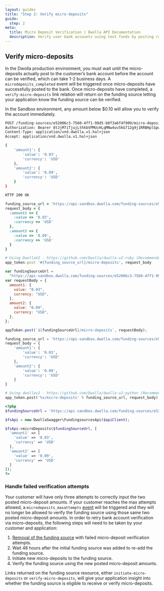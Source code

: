 ```yaml
---
layout: guides
title: "Step 2: Verify micro-deposits"
guide:
  step: 2
meta:
  title: Micro Deposit Verification | Dwolla API Documentation
  description: Verify user bank accounts using test funds by posting randomly generated amounts to your customer's account.
---
```



## Verify micro-deposits

In the Dwolla production environment, you must wait until the micro-deposits actually post to the customer’s bank account before the account can be verified, which can take 1-2 business days. A `microdeposits_completed` event will be triggered once micro-deposits have successfully posted to the bank. Once micro-deposits have completed, a `verify-micro-deposits` link relation will return on the funding source letting your application know the funding source can be verified.

<AlertBar variation="info">
  In the Sandbox environment, any amount below $0.10 will allow you to verify
  the account immediately.
</AlertBar>
<br />

```bash
POST /funding-sources/e52006c3-7560-4ff1-99d5-b0f3a6f4f909/micro-deposits
Authorization: Bearer 8tJjM7iTjujLthkbVPMUcHLqMNw4uv5kG712g9j1RRBHplGpwo
Content-Type: application/vnd.dwolla.v1.hal+json
Accept: application/vnd.dwolla.v1.hal+json

{
    'amount1': {
        'value': '0.03',
        'currency': 'USD'
    },
    'amount2': {
        'value': '0.09',
        'currency': 'USD'
    }
}

HTTP 200 OK
```

```ruby
funding_source_url = 'https://api-sandbox.dwolla.com/funding-sources/e52006c3-7560-4ff1-99d5-b0f3a6f4f909'
request_body = {
  :amount1 => {
    :value => '0.03',
    :currency => 'USD'
  },
  :amount2 => {
    :value => '0.09',
    :currency => 'USD'
  }
}

# Using DwollaV2 - https://github.com/Dwolla/dwolla-v2-ruby (Recommended)
app_token.post '#{funding_source_url}/micro-deposits', request_body

```

```javascript
var fundingSourceUrl =
  "https://api-sandbox.dwolla.com/funding-sources/e52006c3-7560-4ff1-99d5-b0f3a6f4f909";
var requestBody = {
  amount1: {
    value: "0.03",
    currency: "USD",
  },
  amount2: {
    value: "0.09",
    currency: "USD",
  },
};

appToken.post(`${fundingSourceUrl}/micro-deposits`, requestBody);
```

```python
funding_source_url = 'https://api-sandbox.dwolla.com/funding-sources/e52006c3-7560-4ff1-99d5-b0f3a6f4f909'
request_body = {
    'amount1': {
        'value': '0.03',
        'currency': 'USD'
    },
    'amount2': {
        'value': '0.09',
        'currency': 'USD'
    }
}

# Using dwollav2 - https://github.com/Dwolla/dwolla-v2-python (Recommended)
app_token.post('%s/micro-deposits' % funding_source_url, request_body)
```

```php
<?php
$fundingSourceUrl = 'https://api-sandbox.dwolla.com/funding-sources/e52006c3-7560-4ff1-99d5-b0f3a6f4f909';

$fsApi = new DwollaSwagger\FundingsourcesApi($apiClient);

$fsApi->microDeposits($fundingSourceUrl, [
  'amount1' => [
    'value' => '0.03',
    'currency' => 'USD'
  ],
  'amount2' => [
    'value' => '0.09',
    'currency' => 'USD'
  ]
]);
?>
```

### Handle failed verification attempts

Your customer will have only three attempts to correctly input the two posted micro-deposit amounts. If your customer reaches the max attempts allowed, a `microdeposits_maxattempts` [event](https://docs.dwolla.com/#events) will be triggered and they will no longer be allowed to verify the funding source using those same two posted micro-deposit amounts. In order to retry bank account verification via micro-deposits, the following steps will need to be taken by your customer and application:

1. [Removal of the funding source](https://docs.dwolla.com/#remove-a-funding-source) with failed micro-deposit verification attempts.
2. Wait 48 hours after the initial funding source was added to re-add the funding source.
3. Initiate new micro-deposits to the funding source.
4. Verify the funding source using the new posted micro-deposit amounts.

Links returned on the funding source resource, either `initiate-micro-deposits` or `verify-micro-deposits`, will give your application insight into whether the funding source is eligible to receive or verify micro-deposits.
